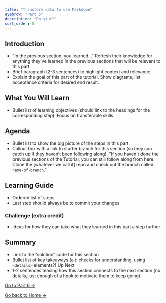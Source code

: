 ```yaml
---
title: "Transform data to use Markdown"
eyebrow: "Part 5"
description: "Do stuff"
sort_order: 5
---
```


## Introduction

- "In the previous section, you learned..." Refresh their knowledge for anything they’ve learned in the previous sections that will be relevant to this part.
- Brief paragraph (2-3 sentences) to highlight context and relevance.
- Explain the goal of this part of the tutorial. Show diagrams, list acceptance criteria for desired end result.

## What You Will Learn

- Bullet list of learning objectives (should link to the headings for the corresponding step). Focus on transferable skills.

## Agenda

- Bullet list to show the big picture of the steps in this part
- Callout box with a link to starter branch for this section (so they can catch up if they haven’t been following along). "If you haven't done the previous sections of the Tutorial, you can still follow along from here. Clone the [whatever we call it] repo and check out the branch called `name-of-branch`."

## Learning Guide

- Ordered list of steps
- Last step should always be to commit your changes

### Challenge (extra credit)

- Ideas for how they can take what they learned in this part a step further

## Summary

- Link to the “solution” code for this section
- Bullet list of key takeaways (alt: checks for understanding, using `<details>` elements?)
  Up Next
- 1-2 sentences teasing how this section connects to the next section (no details, just enough of a hook to motivate them to keep going)

[Go to Part 6 &rarr;](/part-6)

[Go back to Home &rarr;](/)
